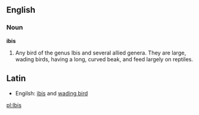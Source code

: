 ==English==

===Noun===

'''ibis'''

#Any bird of the genus Ibis and several allied genera. They are large, wading birds, having a long, curved beak, and feed largely on reptiles.

==Latin==

*Engilsh: [[ibis]] and [[wading bird]]

[[pl:Ibis]]